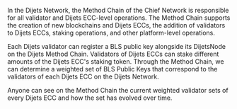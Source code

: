 In the Dijets Network, the Method Chain of the Chief Network is responsible for all validator and Dijets ECC-level operations. The Method Chain supports the creation of new blockchains and Dijets ECCs, the addition of validators to Dijets ECCs, staking operations, and other platform-level operations. 

Each Dijets validator can register a BLS public key alongside its DijetsNode on the Dijets Method Chain. Validators of Dijets ECCs can stake different amounts of the Dijets ECC's staking token. Through the Method Chain, we can determine a weighted set of BLS Public Keys that correspond to the validators of each Dijets ECC on the Dijets Network.

Anyone can see on the Method Chain the current weighted validator sets of every Dijets ECC and how the set has evolved over time.